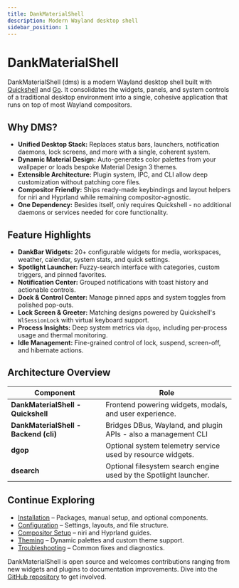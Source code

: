 ```yaml
---
title: DankMaterialShell
description: Modern Wayland desktop shell
sidebar_position: 1
---
```


# DankMaterialShell

DankMaterialShell (dms) is a modern Wayland desktop shell built with [Quickshell](https://quickshell.org/) and [Go](https://go.dev/). It consolidates the widgets, panels, and system controls of a traditional desktop environment into a single, cohesive application that runs on top of most Wayland compositors.

## Why DMS?

- **Unified Desktop Stack:** Replaces status bars, launchers, notification daemons, lock screens, and more with a single, coherent system.
- **Dynamic Material Design:** Auto-generates color palettes from your wallpaper or loads bespoke Material Design 3 themes.
- **Extensible Architecture:** Plugin system, IPC, and CLI allow deep customization without patching core files.
- **Compositor Friendly:** Ships ready-made keybindings and layout helpers for niri and Hyprland while remaining compositor-agnostic.
- **One Dependency:** Besides itself, only requires Quickshell - no additional daemons or services needed for core functionality.

## Feature Highlights

- **DankBar Widgets:** 20+ configurable widgets for media, workspaces, weather, calendar, system stats, and quick settings.
- **Spotlight Launcher:** Fuzzy-search interface with categories, custom triggers, and pinned favorites.
- **Notification Center:** Grouped notifications with toast history and actionable controls.
- **Dock & Control Center:** Manage pinned apps and system toggles from polished pop-outs.
- **Lock Screen & Greeter:** Matching designs powered by Quickshell's `WlSessionLock` with virtual keyboard support.
- **Process Insights:** Deep system metrics via `dgop`, including per-process usage and thermal monitoring.
- **Idle Management:** Fine-grained control of lock, suspend, screen-off, and hibernate actions.

## Architecture Overview

| Component | Role |
| --- | --- |
| **DankMaterialShell - Quickshell** | Frontend powering widgets, modals, and user experience. |
| **DankMaterialShell - Backend (cli)** | Bridges DBus, Wayland, and plugin APIs - also a management CLI |
| **dgop** | Optional system telemetry service used by resource widgets. |
| **dsearch** | Optional filesystem search engine used by the Spotlight launcher. |

## Continue Exploring

- [Installation](installation) – Packages, manual setup, and optional components.
- [Configuration](configuration) – Settings, layouts, and file structure.
- [Compositor Setup](compositors) – niri and Hyprland guides.
- [Theming](theming) – Dynamic palettes and custom theme support.
- [Troubleshooting](troubleshooting) – Common fixes and diagnostics.

DankMaterialShell is open source and welcomes contributions ranging from new widgets and plugins to documentation improvements. Dive into the [GitHub repository](https://github.com/AvengeMedia/DankMaterialShell) to get involved.
